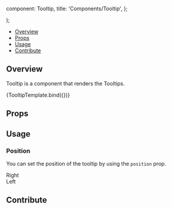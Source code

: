 

  component: Tooltip,
  title: 'Components/Tooltip',
};

<Meta title="Components/Tooltip" component={Tooltip} />

  <div className="h-16 w-full">
    <div class="w-8 h-8 mx-auto">
      <Tooltip {...args}>
        <Icon name="clipboard" className="text-white" />
      </Tooltip>
    </div>
  </div>
);

<Heading title="Tooltip" componentRelativePath="Tooltip/Tooltip.js" />

- [Overview](#overview)
- [Props](#props)
- [Usage](#usage)
- [Contribute](#contribute)

## Overview

Tooltip is a component that renders the Tooltips.

<Canvas>
  <Story
    name="Overview"
    args={{
      content: 'Tooltip',
    }}
  >
    {TooltipTemplate.bind({})}
  </Story>
</Canvas>

## Props

<ArgsTable of={Tooltip} />

## Usage

### Position

You can set the position of the tooltip by using the `position` prop.

<Canvas>
  <Story name="Position">
    <div className="h-16 w-full m-8">
      <div class="w-8 h-8 mx-auto">
        <Tooltip position="right" content="right">
          <Icon name="clipboard" className="text-white"/>
          <span>Right</span>
        </Tooltip>
      </div>
    </div>
    <div className="h-16 w-full m-8">
      <div class="w-8 h-8 mx-auto">
        <Tooltip position="left" content="left">
          <Icon name="clipboard" className="text-white" />
          <span>Left</span>
        </Tooltip>
      </div>
    </div>
  </Story>
</Canvas>

## Contribute

<Footer componentRelativePath="Tooltip/__stories__/tooltip.stories.mdx" />
